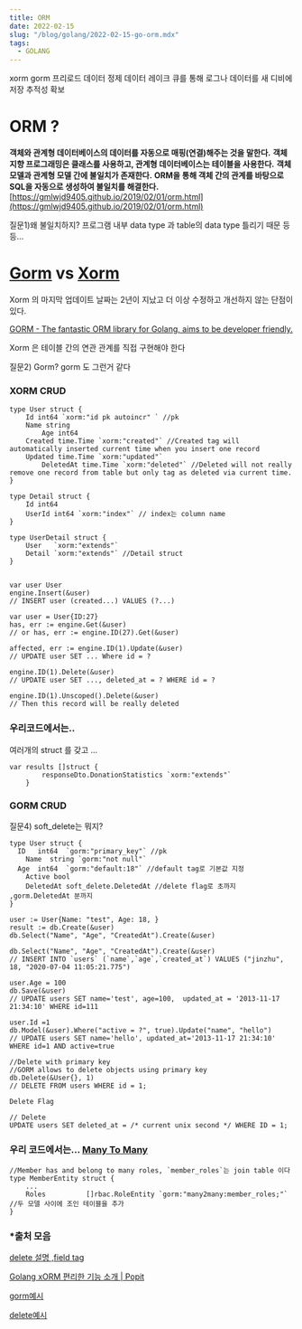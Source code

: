 ```yaml
---
title: ORM 
date: 2022-02-15
slug: "/blog/golang/2022-02-15-go-orm.mdx"
tags:
  - GOLANG
---
```


xorm gorm 프리로드
데이터 정제 데이터 레이크
큐를 통해 로그나 데이터를 새 디비에 저장
추적성 확보

# ORM ?

**객체와 관계형 데이터베이스의 데이터를 자동으로 매핑(연결)해주는 것을 말한다.**
**객체 지향 프로그래밍은 클래스를 사용하고, 관계형 데이터베이스는 테이블을 사용한다.**
**객체 모델과 관계형 모델 간에 불일치가 존재한다.**
**ORM을 통해 객체 간의 관계를 바탕으로 SQL을 자동으로 생성하여 불일치를 해결한다.**
[https://gmlwjd9405.github.io/2019/02/01/orm.html](https://gmlwjd9405.github.io/2019/02/01/orm.html)

질문1)왜 불일치하지? 프로그램 내부 data type 과 table의 data type 틀리기 때문 등등...

# **[Gorm](https://gorm.io/) vs [Xorm](https://xorm.io/)**

Xorm 의 마지막 업데이트 날짜는 2년이 지났고 더 이상 수정하고 개선하지 않는 단점이 있다. 

[GORM - The fantastic ORM library for Golang, aims to be developer friendly.](https://gorm.io/)

Xorm 은  테이블 간의 연관 관계를 직접 구현해야 한다

질문2)  Gorm? gorm 도 그런거 같다

### XORM  CRUD

```
type User struct {
    Id int64 `xorm:"id pk autoincr" ` //pk
    Name string
		Age int64
    Created time.Time `xorm:"created"` //Created tag will automatically inserted current time when you insert one record
    Updated time.Time `xorm:"updated"`
		DeletedAt time.Time `xorm:"deleted"` //Deleted will not really remove one record from table but only tag as deleted via current time.
}

type Detail struct {
    Id int64
    UserId int64 `xorm:"index"` // index는 column name
}

type UserDetail struct {
    User   `xorm:"extends"`
    Detail `xorm:"extends"` //Detail struct 
}
```

```

var user User
engine.Insert(&user)
// INSERT user (created...) VALUES (?...)

var user = User{ID:27}
has, err := engine.Get(&user)
// or has, err := engine.ID(27).Get(&user)

affected, err := engine.ID(1).Update(&user)
// UPDATE user SET ... Where id = ?

engine.ID(1).Delete(&user)
// UPDATE user SET ..., deleted_at = ? WHERE id = ?

engine.ID(1).Unscoped().Delete(&user)
// Then this record will be really deleted
```

### 우리코드에서는..

여러개의 struct 를 갖고 ...

```
var results []struct {
		responseDto.DonationStatistics `xorm:"extends"` 
	}
```

### GORM CRUD

질문4) soft_delete는 뭐지?

```
type User struct {
  ID   int64  `gorm:"primary_key"` //pk
	Name  string `gorm:"not null"`
  Age  int64  `gorm:"default:18"` //default tag로 기본값 지정
	Active bool
	DeletedAt soft_delete.DeletedAt //delete flag로 초까지 ,gorm.DeletedAt 분까지
}
```

```
user := User{Name: "test", Age: 18, }
result := db.Create(&user) 
db.Select("Name", "Age", "CreatedAt").Create(&user)

db.Select("Name", "Age", "CreatedAt").Create(&user)
// INSERT INTO `users` (`name`,`age`,`created_at`) VALUES ("jinzhu", 18, "2020-07-04 11:05:21.775")

user.Age = 100
db.Save(&user)
// UPDATE users SET name='test', age=100,  updated_at = '2013-11-17 21:34:10' WHERE id=111

user.Id =1
db.Model(&user).Where("active = ?", true).Update("name", "hello")
// UPDATE users SET name='hello', updated_at='2013-11-17 21:34:10' WHERE id=1 AND active=true

//Delete with primary key
//GORM allows to delete objects using primary key
db.Delete(&User{}, 1)
// DELETE FROM users WHERE id = 1;

Delete Flag

// Delete
UPDATE users SET deleted_at = /* current unix second */ WHERE ID = 1;
```

### 우리 코드에서는... [**Many To Many**](https://gorm.io/ko_KR/docs/many_to_many.html)

```
//Member has and belong to many roles, `member_roles`는 join table 이다
type MemberEntity struct {
	...
	Roles          []rbac.RoleEntity `gorm:"many2many:member_roles;"` //두 모델 사이에 조인 테이블을 추가
}
```



### *출처 모음

[delete 설명 ,](https://gobook.io/read/gitea.com/xorm/manual-en-US/chapter-07/1.deleted.html)[field tag](https://gobook.io/read/gitea.com/xorm/manual-en-US/chapter-02/4.columns.html) 

[Golang xORM 편리한 기능 소개 | Popit](https://www.popit.kr/golang-xorm-%ED%8E%B8%EB%A6%AC%ED%95%9C-%EA%B8%B0%EB%8A%A5-%EC%86%8C%EA%B0%9C/)

[gorm예시](https://gorm.io/docs/update.html)

[delete예시](https://gorm.io/docs/delete.html#Delete-Flag)
